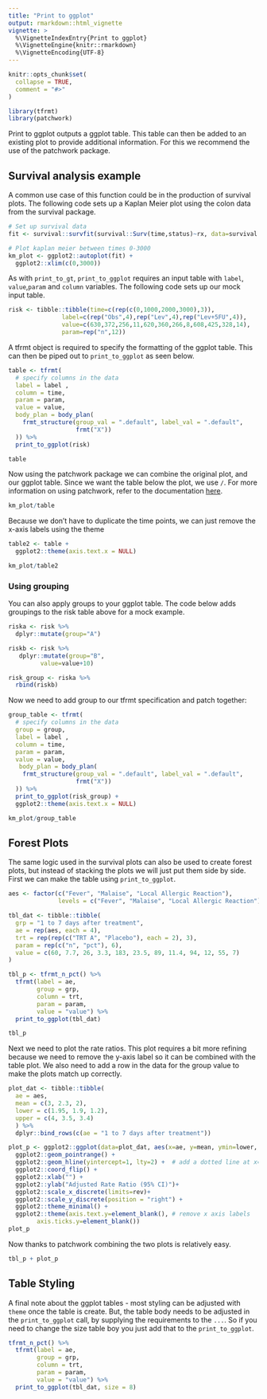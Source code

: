 ```yaml
---
title: "Print to ggplot"
output: rmarkdown::html_vignette
vignette: >
  %\VignetteIndexEntry{Print to ggplot}
  %\VignetteEngine{knitr::rmarkdown}
  %\VignetteEncoding{UTF-8}
---
```


```r
knitr::opts_chunk$set(
  collapse = TRUE,
  comment = "#>"
)
```

```r
library(tfrmt)
library(patchwork)
```

Print to ggplot outputs a ggplot table. This table can then be added to an existing plot to provide additional information. For this we recommend the use of the patchwork package.

## Survival analysis example

A common use case of this function could be in the production of survival plots. The following code sets up a Kaplan Meier plot using the colon data from the survival package. 

```r
# Set up survival data
fit <- survival::survfit(survival::Surv(time,status)~rx, data=survival::colon)

# Plot kaplan meier between times 0-3000
km_plot <- ggplot2::autoplot(fit) +
  ggplot2::xlim(c(0,3000))
```

As with `print_to_gt`, `print_to_ggplot` requires an input table with `label`, `value`,`param` and `column` variables.  The following code sets up our mock input table. 

```r
risk <- tibble::tibble(time=c(rep(c(0,1000,2000,3000),3)),
               label=c(rep("Obs",4),rep("Lev",4),rep("Lev+5FU",4)),
               value=c(630,372,256,11,620,360,266,8,608,425,328,14),
               param=rep("n",12))
```

A tfrmt object is required to specify the formatting of the ggplot table. This can then be piped out to `print_to_ggplot` as seen below. 

```r
table <- tfrmt(
  # specify columns in the data
  label = label ,
  column = time,
  param = param,
  value = value,
  body_plan = body_plan(
    frmt_structure(group_val = ".default", label_val = ".default",
                   frmt("X"))
  )) %>%
  print_to_ggplot(risk)

table
```

Now using the patchwork package we can combine the original plot, and our ggplot table. Since we want the table below the plot, we use `/`. For more information on using patchwork, refer to the documentation [here](https://cran.r-project.org/web/packages/patchwork/vignettes/patchwork.html).

```r
km_plot/table
```

Because we don't have to duplicate the time points, we can just remove the x-axis labels using the theme
```r
table2 <- table +
  ggplot2::theme(axis.text.x = NULL)

km_plot/table2
```

### Using grouping

You can also apply groups to your ggplot table. The code below adds groupings to the risk table above for a mock example. 

```r
riska <- risk %>%
  dplyr::mutate(group="A")

riskb <- risk %>%
   dplyr::mutate(group="B",
         value=value+10)

risk_group <- riska %>%
  rbind(riskb)
```

Now we need to add group to our tfrmt specification and patch together:

```r
group_table <- tfrmt(
  # specify columns in the data
  group = group,
  label = label ,
  column = time,
  param = param,
  value = value,
   body_plan = body_plan(
    frmt_structure(group_val = ".default", label_val = ".default",
                   frmt("X"))
  )) %>% 
  print_to_ggplot(risk_group) +
  ggplot2::theme(axis.text.x = NULL)

km_plot/group_table
```

## Forest Plots

The same logic used in the survival plots can also be used to create forest plots, but instead of stacking the plots we will just put them side by side. First we can make the table using `print_to_ggplot`. 

```r
aes <- factor(c("Fever", "Malaise", "Local Allergic Reaction"),
              levels = c("Fever", "Malaise", "Local Allergic Reaction"))

tbl_dat <- tibble::tibble(
  grp = "1 to 7 days after treatment",
  ae = rep(aes, each = 4),
  trt = rep(rep(c("TRT A", "Placebo"), each = 2), 3),
  param = rep(c("n", "pct"), 6),
  value = c(60, 7.7, 26, 3.3, 183, 23.5, 89, 11.4, 94, 12, 55, 7)
)

tbl_p <- tfrmt_n_pct() %>% 
  tfrmt(label = ae,
        group = grp,
        column = trt,
        param = param, 
        value = "value") %>% 
  print_to_ggplot(tbl_dat)

tbl_p
```

Next we need to plot the rate ratios. This plot requires a bit more refining because we need to remove the y-axis label so it can be combined with the table plot. We also need to add a row in the data for the group value to make the plots match up correctly. 

```r
plot_dat <- tibble::tibble(
  ae = aes,
  mean = c(3, 2.3, 2),
  lower = c(1.95, 1.9, 1.2),
  upper = c(4, 3.5, 3.4)
  ) %>% 
  dplyr::bind_rows(c(ae = "1 to 7 days after treatment"))

plot_p <- ggplot2::ggplot(data=plot_dat, aes(x=ae, y=mean, ymin=lower, ymax=upper)) +
  ggplot2::geom_pointrange() + 
  ggplot2::geom_hline(yintercept=1, lty=2) +  # add a dotted line at x=1 after flip
  ggplot2::coord_flip() +
  ggplot2::xlab("") +
  ggplot2::ylab("Adjusted Rate Ratio (95% CI)")+
  ggplot2::scale_x_discrete(limits=rev)+
  ggplot2::scale_y_discrete(position = "right") + 
  ggplot2::theme_minimal() +
  ggplot2::theme(axis.text.y=element_blank(), # remove x axis labels
        axis.ticks.y=element_blank())
plot_p
```

Now thanks to patchwork combining the two plots is relatively easy. 

```r
tbl_p + plot_p
```

## Table Styling

A final note about the ggplot tables - most styling can be adjusted with `theme` once the table is create. But, the table body needs to be adjusted in the `print_to_ggplot` call, by supplying the requirements to the `...`. So if you need to change the size table boy you just add that to the `print_to_ggplot`. 
```r
tfrmt_n_pct() %>% 
  tfrmt(label = ae,
        group = grp,
        column = trt,
        param = param, 
        value = "value") %>% 
  print_to_ggplot(tbl_dat, size = 8)
```

